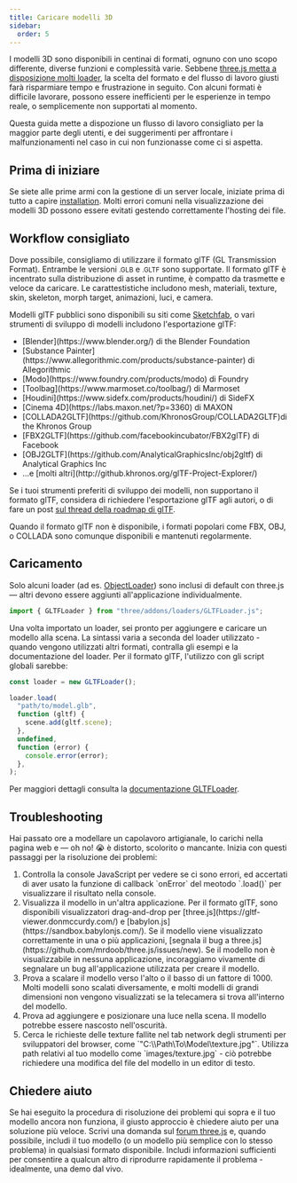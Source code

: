 ```yaml
---
title: Caricare modelli 3D
sidebar:
  order: 5
---
```


I modelli 3D sono disponibili in centinai di formati, ognuno con uno scopo differente, diverse funzioni
e complessità varie. Sebbene [
three.js metta a disposizione molti loader](https://github.com/mrdoob/three.js/tree/dev/examples/jsm/loaders), la scelta del formato e del flusso di lavoro giusti farà risparmiare tempo e frustrazione in seguito.
Con alcuni formati è difficile lavorare, possono essere inefficienti per le esperienze in tempo reale, o semplicemente non supportati al momento.

Questa guida mette a dispozione un flusso di lavoro consigliato per la maggior parte degli utenti, e dei suggerimenti
per affrontare i malfunzionamenti nel caso in cui non funzionasse come ci si aspetta.

## Prima di iniziare

Se siete alle prime armi con la gestione di un server locale,
iniziate prima di tutto a capire [ installation](/manual/introduction/Installation).
Molti errori comuni nella visualizzazione dei modelli 3D possono essere evitati gestendo correttamente l'hosting dei file.

## Workflow consigliato

Dove possibile, consigliamo di utilizzare il formato glTF (GL Transmission Format).
Entrambe le versioni <small>.GLB</small> e <small>.GLTF</small> sono supportate.
Il formato glTF è incentrato sulla distribuzione di asset in runtime, è compatto da trasmette e veloce da caricare.
Le carattestistiche includono mesh, materiali, texture, skin, skeleton, morph target, animazioni, luci, e camera.

Modelli glTF pubblici sono disponibili su siti come [
Sketchfab](https://sketchfab.com/models?features=downloadable&sort_by=-likeCount&type=models), o vari strumenti di sviluppo di modelli includono l'esportazione glTF:

<ul>
  <li>[Blender](https://www.blender.org/) di the Blender Foundation</li>
  <li>
    [Substance
    Painter](https://www.allegorithmic.com/products/substance-painter) di
    Allegorithmic
  </li>
  <li>[Modo](https://www.foundry.com/products/modo) di Foundry</li>
  <li>[Toolbag](https://www.marmoset.co/toolbag/) di Marmoset</li>
  <li>[Houdini](https://www.sidefx.com/products/houdini/) di SideFX</li>
  <li>[Cinema 4D](https://labs.maxon.net/?p=3360) di MAXON</li>
  <li>
    [COLLADA2GLTF](https://github.com/KhronosGroup/COLLADA2GLTF)di the Khronos
    Group
  </li>
  <li>[FBX2GLTF](https://github.com/facebookincubator/FBX2glTF) di Facebook</li>
  <li>
    [OBJ2GLTF](https://github.com/AnalyticalGraphicsInc/obj2gltf) di Analytical
    Graphics Inc
  </li>
  <li>
    &hellip;e [molti altri](http://github.khronos.org/glTF-Project-Explorer/)
  </li>
</ul>

Se i tuoi strumenti preferiti di sviluppo dei modelli, non supportano il formato glTF,
considera di richiedere l'esportazione glTF agli autori,
o di fare un post [sul thread della roadmap di glTF](https://github.com/KhronosGroup/glTF/issues/1051).

Quando il formato glTF non è disponibile, i formati popolari come FBX, OBJ, o COLLADA
sono comunque disponibili e mantenuti regolarmente.

## Caricamento

Solo alcuni loader (ad es. [ObjectLoader](api/loaders/ObjectLoader)) sono inclusi di default con three.js — altri devono essere aggiunti all'applicazione individualmente.

```javascript
import { GLTFLoader } from "three/addons/loaders/GLTFLoader.js";
```

Una volta importato un loader, sei pronto per aggiungere e caricare un modello alla scena. La sintassi
varia a seconda del loader utilizzato - quando vengono utilizzati altri formati, contralla gli esempi e la
documentazione del loader. Per il formato glTF, l'utilizzo con gli script globali sarebbe:

```javascript
const loader = new GLTFLoader();

loader.load(
  "path/to/model.glb",
  function (gltf) {
    scene.add(gltf.scene);
  },
  undefined,
  function (error) {
    console.error(error);
  },
);
```

Per maggiori dettagli consulta la [documentazione GLTFLoader](examples/loaders/GLTFLoader).

## Troubleshooting

Hai passato ore a modellare un capolavoro artigianale, lo carichi nella pagina web e — oh no! 😭
è distorto, scolorito o mancante.
Inizia con questi passaggi per la risoluzione dei problemi:

<ol>
  <li>
    Controlla la console JavaScript per vedere se ci sono errori, ed accertati
    di aver usato la funzione di callback `onError` del meotodo `.load()` per
    visualizzare il risultato nella console.
  </li>
  <li>
    Visualizza il modello in un'altra applicazione. Per il formato glTF, sono
    disponibili visualizzatori drag-and-drop per
    [three.js](https://gltf-viewer.donmccurdy.com/) e
    [babylon.js](https://sandbox.babylonjs.com/). Se il modello viene
    visualizzato correttamente in una o più applicazioni, [segnala il bug a
    three.js](https://github.com/mrdoob/three.js/issues/new). Se il modello non
    è visualizzabile in nessuna applicazione, incoraggiamo vivamente di
    segnalare un bug all'applicazione utilizzata per creare il modello.
  </li>
  <li>
    Prova a scalare il modello verso l'alto o il basso di un fattore di 1000.
    Molti modelli sono scalati diversamente, e molti modelli di grandi
    dimensioni non vengono visualizzati se la telecamera si trova all'interno
    del modello.
  </li>
  <li>
    Prova ad aggiungere e posizionare una luce nella scena. Il modello potrebbe
    essere nascosto nell'oscurità.
  </li>
  <li>
    Cerca le richieste delle texture fallite nel tab network degli strumenti per
    sviluppatori del browser, come `"C:\\Path\To\Model\texture.jpg"`. Utilizza
    path relativi al tuo modello come `images/texture.jpg` - ciò potrebbe
    richiedere una modifica del file del modello in un editor di testo.
  </li>
</ol>

## Chiedere aiuto

Se hai eseguito la procedura di risoluzione dei problemi qui sopra e il tuo modello ancora non funziona,
il giusto approccio è chiedere aiuto per una soluzione più veloce. Scrivi una domanda sul
[forum three.js](https://discourse.threejs.org/) e, quando possibile,
includi il tuo modello (o un modello più semplice con lo stesso problema) in qualsiasi formato disponibile.
Includi informazioni sufficienti per consentire a qualcun altro di riprodurre rapidamente il problema - idealmente, una demo dal vivo.
